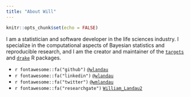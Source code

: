 ```yaml
---
title: "About Will"
---
```


```r
knitr::opts_chunk$set(echo = FALSE)
```

I am a statistician and software developer in the life sciences industry. I specialize in the computational aspects of Bayesian statistics and reproducible research, and I am the creator and maintainer of the [`targets`](https://github.com/ropensci/targets) and [`drake`](https://github.com/ropensci/drake) R packages.

- `r fontawesome::fa("github")` [`@wlandau`](https://github.com/wlandau)
- `r fontawesome::fa("linkedin")` [`@wlandau`](https://linkedin.com/in/wlandau)
- `r fontawesome::fa("twitter")` [`@wmlandau`](https://twitter.com/wmlandau)
- `r fontawesome::fa("researchgate")` [`William_Landau2`](https://www.researchgate.net/profile/William_Landau2)
